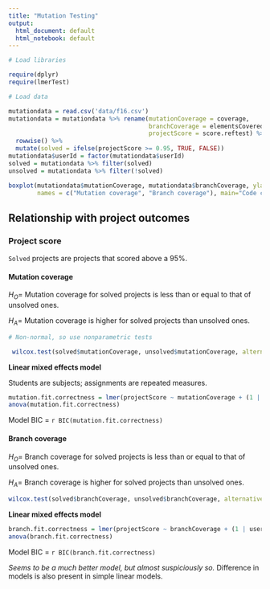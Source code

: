 ```yaml
---
title: "Mutation Testing"
output:
  html_document: default
  html_notebook: default
---
```

```r
# Load libraries

require(dplyr)
require(lmerTest)
```

```r
# Load data

mutationdata = read.csv('data/f16.csv')
mutationdata = mutationdata %>% rename(mutationCoverage = coverage, 
                                       branchCoverage = elementsCovered, 
                                       projectScore = score.reftest) %>%
  rowwise() %>%
  mutate(solved = ifelse(projectScore >= 0.95, TRUE, FALSE))
mutationdata$userId = factor(mutationdata$userId)
solved = mutationdata %>% filter(solved)
unsolved = mutationdata %>% filter(!solved)
```

```r
boxplot(mutationdata$mutationCoverage, mutationdata$branchCoverage, ylab="Code coverage", 
        names = c("Mutation coverage", "Branch coverage"), main="Code coverage distributions")
```

## Relationship with project outcomes

### Project score

`Solved` projects are projects that scored above a 95\%.

#### Mutation coverage

$H_O =$ Mutation coverage for solved projects is less than or equal to that of unsolved ones.

$H_A =$ Mutation coverage is higher for solved projects than unsolved ones.

```r
# Non-normal, so use nonparametric tests

 wilcox.test(solved$mutationCoverage, unsolved$mutationCoverage, alternative = 'g')
```

**Linear mixed effects model**

Students are subjects; assignments are repeated measures.

```r
mutation.fit.correctness = lmer(projectScore ~ mutationCoverage + (1 | userId), data = mutationdata)
anova(mutation.fit.correctness)
```

Model BIC = `r BIC(mutation.fit.correctness)`

#### Branch coverage

$H_O =$ Branch coverage for solved projects is less than or equal to that of unsolved ones.

$H_A =$ Branch coverage is higher for solved projects than unsolved ones.

```r
wilcox.test(solved$branchCoverage, unsolved$branchCoverage, alternative = 'g')
```

**Linear mixed effects model**

```r
branch.fit.correctness = lmer(projectScore ~ branchCoverage + (1 | userId), data = mutationdata)
anova(branch.fit.correctness)
```

Model BIC = `r BIC(branch.fit.correctness)`

*Seems to be a much better model, but almost suspiciously so.* Difference in models is also present in simple linear models.

